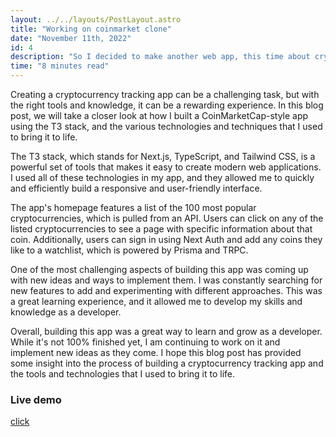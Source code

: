 ```yaml
---
layout: ../../layouts/PostLayout.astro
title: "Working on coinmarket clone"
date: "November 11th, 2022"
id: 4
description: "So I decided to make another web app, this time about crypto world"
time: "8 minutes read"
---
```


Creating a cryptocurrency tracking app can be a challenging task, but with the right tools and knowledge, it can be a rewarding experience. In this blog post, we will take a closer look at how I built a CoinMarketCap-style app using the T3 stack, and the various technologies and techniques that I used to bring it to life.

The T3 stack, which stands for Next.js, TypeScript, and Tailwind CSS, is a powerful set of tools that makes it easy to create modern web applications. I used all of these technologies in my app, and they allowed me to quickly and efficiently build a responsive and user-friendly interface.

The app's homepage features a list of the 100 most popular cryptocurrencies, which is pulled from an API. Users can click on any of the listed cryptocurrencies to see a page with specific information about that coin. Additionally, users can sign in using Next Auth and add any coins they like to a watchlist, which is powered by Prisma and TRPC.

One of the most challenging aspects of building this app was coming up with new ideas and ways to implement them. I was constantly searching for new features to add and experimenting with different approaches. This was a great learning experience, and it allowed me to develop my skills and knowledge as a developer.

Overall, building this app was a great way to learn and grow as a developer. While it's not 100% finished yet, I am continuing to work on it and implement new ideas as they come. I hope this blog post has provided some insight into the process of building a cryptocurrency tracking app and the tools and technologies that I used to bring it to life.

### Live demo
[click](https://cryptosito.vercel.app/)

